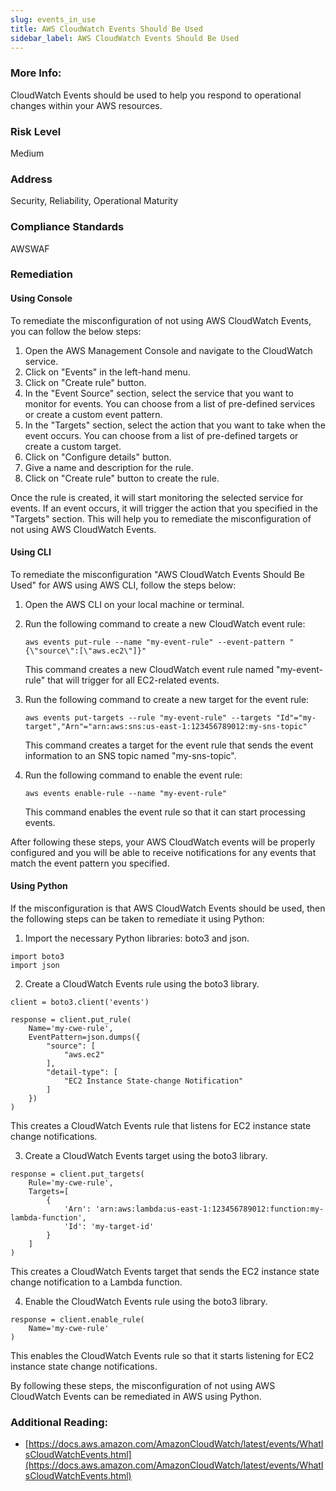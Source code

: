 ```yaml
---
slug: events_in_use
title: AWS CloudWatch Events Should Be Used
sidebar_label: AWS CloudWatch Events Should Be Used
---
```


### More Info:

CloudWatch Events should be used to help you respond to operational changes within your AWS resources.

### Risk Level

Medium

### Address

Security, Reliability, Operational Maturity

### Compliance Standards

AWSWAF

### Remediation

#### Using Console

To remediate the misconfiguration of not using AWS CloudWatch Events, you can follow the below steps:

1. Open the AWS Management Console and navigate to the CloudWatch service.
2. Click on "Events" in the left-hand menu.
3. Click on "Create rule" button.
4. In the "Event Source" section, select the service that you want to monitor for events. You can choose from a list of pre-defined services or create a custom event pattern.
5. In the "Targets" section, select the action that you want to take when the event occurs. You can choose from a list of pre-defined targets or create a custom target.
6. Click on "Configure details" button.
7. Give a name and description for the rule.
8. Click on "Create rule" button to create the rule.

Once the rule is created, it will start monitoring the selected service for events. If an event occurs, it will trigger the action that you specified in the "Targets" section. This will help you to remediate the misconfiguration of not using AWS CloudWatch Events.

#### Using CLI

To remediate the misconfiguration "AWS CloudWatch Events Should Be Used" for AWS using AWS CLI, follow the steps below:

1. Open the AWS CLI on your local machine or terminal.

2. Run the following command to create a new CloudWatch event rule:

   ```
   aws events put-rule --name "my-event-rule" --event-pattern "{\"source\":[\"aws.ec2\"]}"
   ```

   This command creates a new CloudWatch event rule named "my-event-rule" that will trigger for all EC2-related events.

3. Run the following command to create a new target for the event rule:

   ```
   aws events put-targets --rule "my-event-rule" --targets "Id"="my-target","Arn"="arn:aws:sns:us-east-1:123456789012:my-sns-topic"
   ```

   This command creates a target for the event rule that sends the event information to an SNS topic named "my-sns-topic".

4. Run the following command to enable the event rule:

   ```
   aws events enable-rule --name "my-event-rule"
   ```

   This command enables the event rule so that it can start processing events.

After following these steps, your AWS CloudWatch events will be properly configured and you will be able to receive notifications for any events that match the event pattern you specified.

#### Using Python

If the misconfiguration is that AWS CloudWatch Events should be used, then the following steps can be taken to remediate it using Python:

1. Import the necessary Python libraries: boto3 and json.

```
import boto3
import json
```

2. Create a CloudWatch Events rule using the boto3 library.

```
client = boto3.client('events')

response = client.put_rule(
    Name='my-cwe-rule',
    EventPattern=json.dumps({
        "source": [
            "aws.ec2"
        ],
        "detail-type": [
            "EC2 Instance State-change Notification"
        ]
    })
)
```

This creates a CloudWatch Events rule that listens for EC2 instance state change notifications.

3. Create a CloudWatch Events target using the boto3 library.

```
response = client.put_targets(
    Rule='my-cwe-rule',
    Targets=[
        {
            'Arn': 'arn:aws:lambda:us-east-1:123456789012:function:my-lambda-function',
            'Id': 'my-target-id'
        }
    ]
)
```

This creates a CloudWatch Events target that sends the EC2 instance state change notification to a Lambda function.

4. Enable the CloudWatch Events rule using the boto3 library.

```
response = client.enable_rule(
    Name='my-cwe-rule'
)
```

This enables the CloudWatch Events rule so that it starts listening for EC2 instance state change notifications.

By following these steps, the misconfiguration of not using AWS CloudWatch Events can be remediated in AWS using Python.

### Additional Reading:

- [https://docs.aws.amazon.com/AmazonCloudWatch/latest/events/WhatIsCloudWatchEvents.html](https://docs.aws.amazon.com/AmazonCloudWatch/latest/events/WhatIsCloudWatchEvents.html) 

